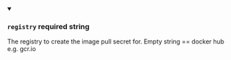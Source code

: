 
<details className="config-field" data-expandable="false" open>
<summary>

### `registry` <span class="config-field-required" data-required="true">required</span> <span class="config-field-type">string</span> <span class="config-field-default"></span> <span class="config-field-enum"></span>

The registry to create the image pull secret for.
Empty string == docker hub
e.g. gcr.io

</summary>



</details>
